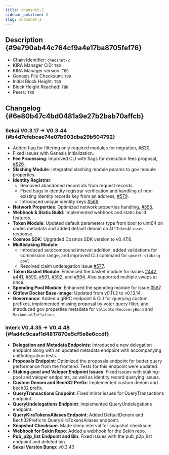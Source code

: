 ```yaml
---
title: chaosnet-2
sidebar_position: 0
slug: chaosnet-2
---
```





## Description {#9e790ab44c764cf9a4e17ba8705fef76}

- Chain Identifier: `chaosnet-2`
- KIRA Manager CID: `TBD`
- KIRA Manager version: `TBD`
- Genesis File Checksum: `TBD`
- Initial Block Height: `TBD`
- Block Height Reached: `TBD`
- Peers: `TBD`

## Changelog {#6e80b47c4bd0481a9e27b2bab70affcb}


### Sekai V0.3.17 → V0.3.44 {#b4d7cfebcae74e07b903dba29b504792}

- Added flag for filtering only required modules for migration, [#630](https://github.com/KiraCore/sekai/pull/630).
- Fixed issues with Genesis initialization.
- **Fee Processing**: Improved CLI with flags for execution fees proposal, [#626](https://github.com/KiraCore/sekai/issues/626).
- **Slashing Module**: Integrated slashing module params to gov module properties.
- **Identity Registrar**:
	- Removed abandoned record ids from request records.
	- Fixed bugs in identity registrar verification and handling of non-existing identity records key from an address, [#579](https://github.com/KiraCore/sekai/issues/579).
	- Introduced unique identity keys [#569](https://github.com/KiraCore/sekai/issues/569).
- **Network Properties**: Optimized network properties handling, [#555](https://github.com/KiraCore/sekai/issues/555).
- **Webhook & Static Build**: Implemented webhook and static build features.
- **Token Module**: Updated default parameters type from bool to uint64 on codec metadata and added default denom on `AllTokenAliases` response.
- **Cosmos SDK**: Upgraded Cosmos SDK version to v0.47.6.
- **Multistaking Module**:
	- Introduced autocompound interval addition, added validations for commission range, and improved CLI command for `upsert-staking-pool`.
	- Resolved claim undelegation issue [#577](https://github.com/KiraCore/sekai/issues/577).
- **Token Basket Module**: Enhanced the basket module for issues [#442](https://github.com/KiraCore/sekai/issues/442), [#441](https://github.com/KiraCore/sekai/issues/441), [#590](https://github.com/KiraCore/sekai/issues/590), [#591](https://github.com/KiraCore/sekai/issues/591), [#592](https://github.com/KiraCore/sekai/issues/592), and [#594](https://github.com/KiraCore/sekai/issues/594). Also supported multiple swaps at once.
- **Spending Pool Module**: Enhanced the spending module for issue [#597](https://github.com/KiraCore/sekai/issues/597).
- **Gitflow Docker Base-image**: Updated from v0.11.2 to v0.13.14.
- **Governance**: Added a gRPC endpoint & CLI for querying custom prefixes, implemented missing proposal by voter query filter, and introduced gov properties metadata for `ValidatorRecoveryBond` and `MaxAnnualInflation`.

### Interx V0.4.35 → V0.4.48 {#fad4c9caaf1d4817870e5cf5e8e6ccdf}

- **Delegation and Metadata Endpoints**: Introduced a new delegation endpoint along with an updated metadata endpoint with accompanying unit/integration tests.
- **Proposals Endpoint**: Optimized the proposals endpoint for better query performance from the frontend. Tests for this endpoint were updated.
- **Staking-pool and Valoper Endpoint Issues**: Fixed issues with staking-pool and valoper endpoints, as well as identity record querying issues.
- **Custom Denom and Bech32 Prefix**: Implemented custom denom and bech32 prefix.
- **QueryTransactions Endpoint**: Fixed minor issues for QueryTransactions endpoint.
- **QueryUndelegations Endpoint**: Implemented QueryUndelegations endpoint.
- **QueryKiraTokensAliases Endpoint**: Added DefaultDenom and Bech32Prefix to QueryKiraTokensAliases endpoint.
- **Snapshot Checksum**: Made sleep interval for snapshot checksum.
- **Webhook for Sekin Repo**: Added a webhook for the Sekin repo.
- **Pub_p2p_list Endpoint and Bin**: Fixed issues with the pub_p2p_list endpoint and deleted bin.
- **Sekai Version Bump**: v0.3.40
